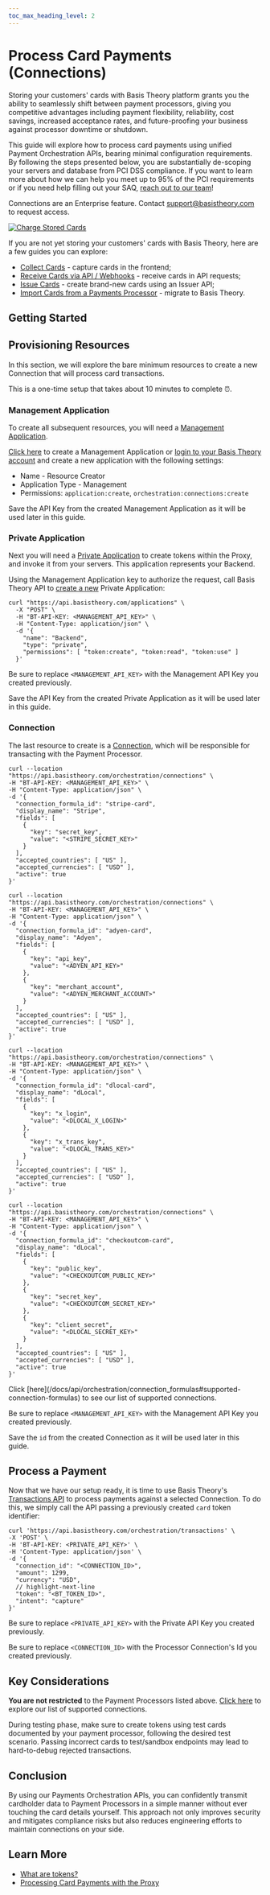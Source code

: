 ```yaml
---
toc_max_heading_level: 2
---
```




# Process Card Payments (Connections)

Storing your customers' cards with Basis Theory platform grants you the ability to seamlessly shift between payment processors, giving you competitive advantages including payment flexibility, reliability, cost savings, increased acceptance rates, and future-proofing your business against processor downtime or shutdown.

This guide will explore how to process card payments using unified Payment Orchestration APIs, bearing minimal configuration requirements. By following the steps presented below, you are substantially de-scoping your servers and database from PCI DSS compliance. If you want to learn more about how we can help you meet up to 95% of the PCI requirements or if you need help filling out your SAQ, [reach out to our team](https://basistheory.com/contact)!

<Alert type={Alerts.INFO}>Connections are an Enterprise feature. Contact <a href="mailto:support@basistheory.com">support@basistheory.com</a> to request access.</Alert>

[![Charge Stored Cards](/img/guides/share/process-card-payments-flowchart.png)](https://mermaid.live/edit#pako:eNpdUctOwzAQ_BVrT1RKSvNuckAqICQkkCpacSDpYalNY5HYkeMApeq_s0kfAnzx7Hh2Z-TdwVpzARm4rlsoK20lMnZTotkItrDaCM5u0PCW3VX6c028LdQgfTvV7OGpUIxOK8yHMPliuNisaSq5Riu1Wh3eA8Mb0m9zAmzeo9XvRkZTYY7bSiNn7POSLfW7UBftqOizXTFs5EFO4I-WpH3EUlecpnC02Hdcnf2OJt3rxmBTMsmFx_JrbGXLlqXQ5hSD5uaz-f2x-sCusvnFc3-NfnOu-8-NvM7ZhOLgQC1MjZLTr-56ugBbiloUkBHkaN4LKNSedNhZvdiqNWTWdMKBrqF54lYiJa0he8OqJbZBBdkOviBLxmkY-2ns-dM4SBIHtpC5wdjz_SgO09CPwsiLwr0D31pTvzeeJFGa-t5kmsZxEkw8BwSXtNXHw86H1Q8GL0PDYLj_AYXeqCw)

If you are not yet storing your customers' cards with Basis Theory, here are a few guides you can explore:

- [Collect Cards](/docs/guides/collect/collect-cards) - capture cards in the frontend;
- [Receive Cards via API / Webhooks](/docs/guides/collect/receive-cards) - receive cards in API requests;
- [Issue Cards](/docs/guides/collect/issue-cards) - create brand-new cards using an Issuer API;
- [Import Cards from a Payments Processor](/docs/blueprints/migrations/import-cards-on-file) - migrate to Basis Theory.

[//]: # (Replace #4 link above with "Migrating from a Payments Processor" when the guide is available)

## Getting Started

<GettingStartedSection />

## Provisioning Resources

In this section, we will explore the bare minimum resources to create a new Connection that will process card transactions.

<Alert>This is a one-time setup that takes about 10 minutes to complete ⏰.</Alert>

### Management Application

To create all subsequent resources, you will need a [Management Application](/docs/api/applications#application-types).

[Click here](https://portal.basistheory.com/applications/create?name=Resource+Creator&permissions=application%3Acreate&permissions=orchestration%3Aconnections%3Acreate&type=management) to create a Management Application or [login to your Basis Theory account](https://portal.basistheory.com/applications) and create a new application with the following settings:

- Name - Resource Creator
- Application Type - Management
- Permissions: `application:create`, `orchestration:connections:create`

<Alert>Save the API Key from the created Management Application as it will be used later in this guide.</Alert>

### Private Application

Next you will need a [Private Application](/docs/api/applications#application-types) to create tokens within the Proxy, and invoke it from your servers. This application represents your Backend.

Using the Management Application key to authorize the request, call Basis Theory API to [create a new](/docs/api/applications/#create-application) Private Application:

```shell showLineNumbers
curl "https://api.basistheory.com/applications" \
  -X "POST" \
  -H "BT-API-KEY: <MANAGEMENT_API_KEY>" \
  -H "Content-Type: application/json" \
  -d '{
    "name": "Backend",
    "type": "private",
    "permissions": [ "token:create", "token:read", "token:use" ]
  }'
```

<Alert>Be sure to replace <code>&lt;MANAGEMENT_API_KEY></code> with the Management API Key you created previously.</Alert>

<Alert>Save the API Key from the created Private Application as it will be used later in this guide.</Alert>

### Connection

The last resource to create is a [Connection](/docs/api/orchestration/connections#create-connection), which will be responsible for transacting with the Payment Processor.

<Tabs className="bt-tabs" queryString="processor">
  <TabItem value="stripe" label="Stripe">

```shell showLineNumbers
curl --location "https://api.basistheory.com/orchestration/connections" \
-H "BT-API-KEY: <MANAGEMENT_API_KEY>" \
-H "Content-Type: application/json" \
-d '{
  "connection_formula_id": "stripe-card",
  "display_name": "Stripe",
  "fields": [
    {
      "key": "secret_key",
      "value": "<STRIPE_SECRET_KEY>"
    }
  ],
  "accepted_countries": [ "US" ],
  "accepted_currencies": [ "USD" ],
  "active": true
}'
```

  </TabItem>
  <TabItem value="adyen" label="Adyen">

```shell showLineNumbers
curl --location "https://api.basistheory.com/orchestration/connections" \
-H "BT-API-KEY: <MANAGEMENT_API_KEY>" \
-H "Content-Type: application/json" \
-d '{
  "connection_formula_id": "adyen-card",
  "display_name": "Adyen",
  "fields": [
    {
      "key": "api_key",
      "value": "<ADYEN_API_KEY>"
    },
    {
      "key": "merchant_account",
      "value": "<ADYEN_MERCHANT_ACCOUNT>"
    }
  ],
  "accepted_countries": [ "US" ],
  "accepted_currencies": [ "USD" ],
  "active": true
}'
```

  </TabItem>
  <TabItem value="dlocal" label="dLocal">

```shell showLineNumbers
curl --location "https://api.basistheory.com/orchestration/connections" \
-H "BT-API-KEY: <MANAGEMENT_API_KEY>" \
-H "Content-Type: application/json" \
-d '{
  "connection_formula_id": "dlocal-card",
  "display_name": "dLocal",
  "fields": [
    {
      "key": "x_login",
      "value": "<DLOCAL_X_LOGIN>"
    },
    {
      "key": "x_trans_key",
      "value": "<DLOCAL_TRANS_KEY>"
    }
  ],
  "accepted_countries": [ "US" ],
  "accepted_currencies": [ "USD" ],
  "active": true
}'
```

  </TabItem>
  <TabItem value="checkout.com" label="Checkout.com">

```shell showLineNumbers
curl --location "https://api.basistheory.com/orchestration/connections" \
-H "BT-API-KEY: <MANAGEMENT_API_KEY>" \
-H "Content-Type: application/json" \
-d '{
  "connection_formula_id": "checkoutcom-card",
  "display_name": "dLocal",
  "fields": [
    {
      "key": "public_key",
      "value": "<CHECKOUTCOM_PUBLIC_KEY>"
    },
    {
      "key": "secret_key",
      "value": "<CHECKOUTCOM_SECRET_KEY>"
    },
    {
      "key": "client_secret",
      "value": "<DLOCAL_SECRET_KEY>"
    }
  ],
  "accepted_countries": [ "US" ],
  "accepted_currencies": [ "USD" ],
  "active": true
}'
```

  </TabItem>
  <TabItem value="other" label="Other">
    Click [here](/docs/api/orchestration/connection_formulas#supported-connection-formulas) to see our list of supported connections.
  </TabItem>
</Tabs>

<Alert>Be sure to replace <code>&lt;MANAGEMENT_API_KEY></code> with the Management API Key you created previously.</Alert>

<Alert>Save the `id` from the created Connection as it will be used later in this guide.</Alert>

## Process a Payment

Now that we have our setup ready, it is time to use Basis Theory's [Transactions API](/docs/api/orchestration/transactions) to process payments against a selected Connection. To do this, we simply call the API passing a previously created `card` token identifier:

```shell showLineNumbers
curl 'https://api.basistheory.com/orchestration/transactions' \
-X 'POST' \
-H 'BT-API-KEY: <PRIVATE_API_KEY>' \
-H 'Content-Type: application/json' \
-d '{
  "connection_id": "<CONNECTION_ID>",
  "amount": 1299,
  "currency": "USD",
  // highlight-next-line
  "token": "<BT_TOKEN_ID>",
  "intent": "capture"
}'
```

<Alert>Be sure to replace <code>&lt;PRIVATE_API_KEY></code> with the Private API Key you created previously.</Alert>

<Alert>Be sure to replace <code>&lt;CONNECTION_ID></code> with the Processor Connection's Id you created previously.</Alert>

## Key Considerations

**You are not restricted** to the Payment Processors listed above. [Click here](/docs/api/orchestration/connection_formulas#supported-connection-formulas) to explore our list of supported connections.

During testing phase, make sure to create tokens using test cards documented by your payment processor, following the desired test scenario. Passing incorrect cards to test/sandbox endpoints may lead to hard-to-debug rejected transactions.

## Conclusion

By using our Payments Orchestration APIs, you can confidently transmit cardholder data to Payment Processors in a simple manner without ever touching the card details yourself. This approach not only improves security and mitigates compliance risks but also reduces engineering efforts to maintain connections on your side.

## Learn More

- [What are tokens?](/docs/concepts/what-are-tokens)
- [Processing Card Payments with the Proxy](/docs/guides/share/process-card-payments)
